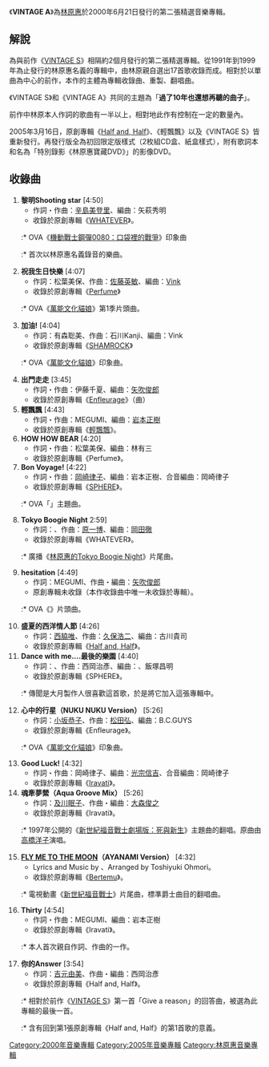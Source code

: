 {{infobox Album
| Name           = VINTAGE A
| Type           = [[精選輯|精選輯]]
| Artist         = [[林原惠|林原惠]]
| Cover          = 
| Released       = 2000年6月21日 <br/> 2005年3月16日（再發行）
| Recorded       = -
| Genre          = [[J-POP|J-POP]]（[[動畫|動畫]]）
| Length         = CD：75分57秒 <br/> DVD：30分
| Label          = [[STAR_CHILD|STAR CHILD]] <br/> （[[King_Records|King Records]]）
| Producer       = [[大月俊倫|大月俊倫]]
| Certification  = * 金唱片（[[日本唱片協會|日本唱片協會]]）
| Chart position = * 週最高排名第4名（[[Oricon|Oricon]]）
| Last album     = [[VINTAGE_S|VINTAGE S]] <br /> （2000年）
| This album     = '''VINTAGE A''' <br /> （2000年）
| Next album     = [[feel_well|feel well]] <br />（2002年）
}}
《'''VINTAGE A'''》為[[林原惠|林原惠]]於2000年6月21日發行的第二張精選音樂專輯。

==解說==
為與前作《[[VINTAGE_S|VINTAGE S]]》相隔約2個月發行的第二張精選專輯。從1991年到1999年為止發行的林原惠名義的專輯中，由林原親自選出17首歌收錄而成。相對於以單曲為中心的前作，本作的主體為專輯收錄曲、重製、翻唱曲。

《VINTAGE S》和《VINTAGE A》共同的主題為「'''過了10年也還想再聽的曲子'''」。

前作中林原本人作詞的歌曲有一半以上，相對地此作有控制在一定的數量內。

2005年3月16日，原創專輯《[[Half_and,_Half|Half and, Half]]》、《輕飄飄》以及《VINTAGE S》皆重新發行。再發行版全為初回限定版樣式（2枚組CD盒、紙盒樣式），附有歌詞本和名為「特別錄影《林原惠寶藏DVD》」的影像DVD。

== 收錄曲 ==
# '''黎明Shooting star''' [4:50]
#* 作詞・作曲：[[辛島美登里|辛島美登里]]、編曲：矢萩秀明
#* 收錄於原創專輯《[[WHATEVER|WHATEVER]]》。
#:* OVA《[[機動戰士鋼彈0080：口袋裡的戰爭|機動戰士鋼彈0080：口袋裡的戰爭]]》印象曲
#:* 首次以林原惠名義錄音的樂曲。
# '''祝我生日快樂''' [4:07]
#* 作詞：松葉美保、作曲：[[佐藤英敏|佐藤英敏]]、編曲：[[Vink|Vink]]
#* 收錄於原創專輯《[[Perfume_(林原惠)|Perfume]]》
#:* OVA《[[萬能文化貓娘|萬能文化貓娘]]》第1季片頭曲。
# '''加油!''' [4:04]
#* 作詞：有森聡美、作曲：石川Kanji、編曲：Vink
#* 收錄於原創專輯《[[SHAMROCK_(林原惠)|SHAMROCK]]》
#:* OVA《[[萬能文化貓娘|萬能文化貓娘]]》印象曲。
# '''出門走走''' [3:45]
#* 作詞・作曲：伊藤千夏、編曲：[[矢吹俊郎|矢吹俊郎]]
#* 收錄於原創專輯《[[Enfleurage|Enfleurage]]》（{{link-ja|描き下ろし|描き下ろし}}曲）
# '''輕飄飄''' [4:43]
#* 作詞・作曲：MEGUMI、編曲：[[岩本正樹|岩本正樹]]
#* 收錄於原創專輯《[[輕飄飄|輕飄飄]]》。
# '''HOW HOW BEAR''' [4:20]
#* 作詞・作曲：松葉美保、編曲：林有三
#* 收錄於原創專輯《Perfume》。
# '''Bon Voyage!''' [4:22]
#* 作詞・作曲：[[岡崎律子|岡崎律子]]、編曲：岩本正樹、合音編曲：岡崎律子
#* 收錄於原創專輯《[[SPHERE|SPHERE]]》。
#:* OVA「{{link-ja|MINKY MOMO IN 旅立ちの駅|魔法のプリンセスミンキーモモ}}」主題曲。
# '''Tokyo Boogie Night''' 2:59]
#* 作詞：{{lang|ja|[[渡辺なつみ|渡辺なつみ]]}}、作曲：[[原一博|原一博]]、編曲：[[岡田徹|岡田徹]]
#* 收錄於原創專輯《WHATEVER》。
#:* 廣播《[[林原惠的Tokyo_Boogie_Night|林原惠的Tokyo Boogie Night]]》片尾曲。
# '''hesitation''' [4:49]
#* 作詞：MEGUMI、作曲・編曲：[[矢吹俊郎|矢吹俊郎]]
#* 原創專輯未收錄（本作收錄曲中唯一未收錄於專輯）。
#:* OVA《{{lang|ja|またまたセイバーマリオネットJ}}》片頭曲。
# '''盛夏的西洋情人節''' [4:26]
#* 作詞：[[西脇唯|西脇唯]]、作曲：[[久保浩二|久保浩二]]、編曲：古川貴司
#* 收錄於原創專輯《[[Half_and,_Half|Half and, Half]]》。
# '''Dance with me....最後的樂園''' [4:40]
#* 作詞：{{lang|ja|島エリナ}}、作曲：西岡治彥、編曲：{{lang|ja|丸尾めぐみ}}、飯塚昌明
#* 收錄於原創專輯《SPHERE》。
#:* 傳聞是大月製作人很喜歡這首歌，於是將它加入這張專輯中。
# '''心中的行星（NUKU NUKU Version）''' [5:26]
#* 作詞：[[小坂恭子|小坂恭子]]、作曲：[[松田弘|松田弘]]、編曲：B.C.GUYS
#* 收錄於原創專輯《Enfleurage》。
#:* OVA《[[萬能文化貓娘|萬能文化貓娘]]》印象曲。
# '''Good Luck!''' [4:32]
#* 作詞・作曲：岡崎律子、編曲：[[光宗信吉|光宗信吉]]、合音編曲：岡崎律子
#* 收錄於原創專輯《[[Iravati|Iravati]]》。
# '''魂牽夢縈（Aqua Groove Mix）''' [5:26]
#* 作詞：[[及川眠子|及川眠子]]、作曲・編曲：[[大森俊之|大森俊之]]
#* 收錄於原創專輯《Iravati》。
#:* 1997年公開的《[[新世紀福音戰士劇場版：死與新生|新世紀福音戰士劇場版：死與新生]]》主題曲的翻唱。原曲由[[高橋洋子|高橋洋子]]演唱。
# '''[[Fly_Me_to_the_Moon|FLY ME TO THE MOON]]（AYANAMI Version）''' [4:32]
#* Lyrics and Music by {{link-en|Bart Howard|Bart Howard}}、Arranged by Toshiyuki Ohmori。
#* 收錄於原創專輯《[[Bertemu|Bertemu]]》。
#:* 電視動畫《[[新世紀福音戰士|新世紀福音戰士]]》片尾曲，標準爵士曲目的翻唱曲。
# '''Thirty''' [4:54]
#* 作詞・作曲：MEGUMI、編曲：岩本正樹
#* 收錄於原創專輯《Iravati》。
#:* 本人首次親自作詞、作曲的一作。
# '''你的Answer''' [3:54]
#* 作詞：[[吉元由美|吉元由美]]、作曲・編曲：西岡治彥
#* 收錄於原創專輯《Half and, Half》。
#:* 相對於前作《[[VINTAGE_S|VINTAGE S]]》第一首「Give a reason」的回答曲，被選為此專輯的最後一首。
#:* 含有回到第1張原創專輯《Half and, Half》的第1首歌的意義。

{{林原惠}}

{{DEFAULTSORT:VINTAGE A}}
[[Category:2000年音樂專輯|Category:2000年音樂專輯]]
[[Category:2005年音樂專輯|Category:2005年音樂專輯]]
[[Category:林原惠音樂專輯|Category:林原惠音樂專輯]]